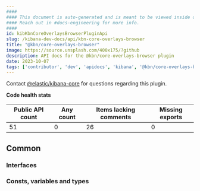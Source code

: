 ```yaml
---
####
#### This document is auto-generated and is meant to be viewed inside our experimental, new docs system.
#### Reach out in #docs-engineering for more info.
####
id: kibKbnCoreOverlaysBrowserPluginApi
slug: /kibana-dev-docs/api/kbn-core-overlays-browser
title: "@kbn/core-overlays-browser"
image: https://source.unsplash.com/400x175/?github
description: API docs for the @kbn/core-overlays-browser plugin
date: 2023-10-07
tags: ['contributor', 'dev', 'apidocs', 'kibana', '@kbn/core-overlays-browser']
---
```




Contact [@elastic/kibana-core](https://github.com/orgs/elastic/teams/kibana-core) for questions regarding this plugin.

**Code health stats**

| Public API count  | Any count | Items lacking comments | Missing exports |
|-------------------|-----------|------------------------|-----------------|
| 51 | 0 | 26 | 0 |

## Common

### Interfaces
<DocDefinitionList data={kbnCoreOverlaysBrowserObj.common.interfaces}/>

### Consts, variables and types
<DocDefinitionList data={kbnCoreOverlaysBrowserObj.common.misc}/>

